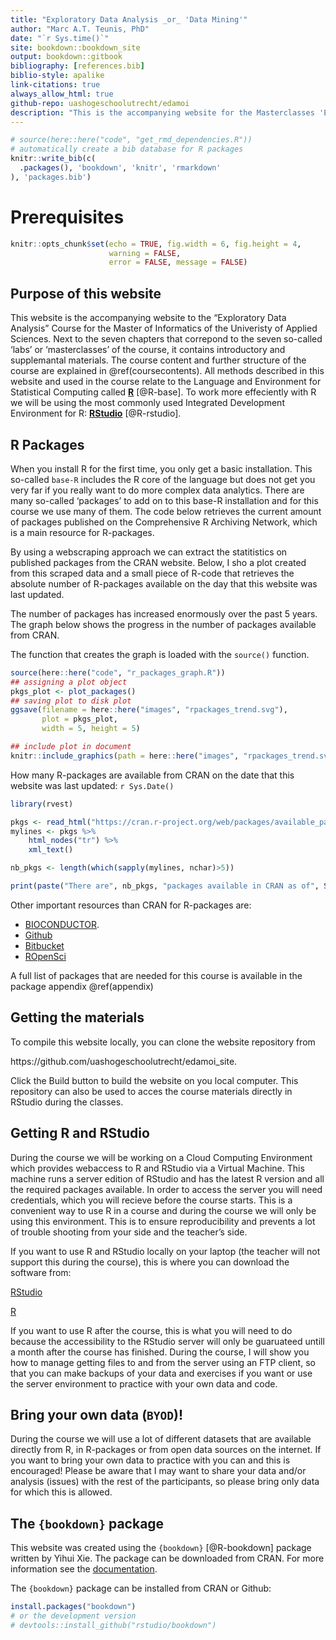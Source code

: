 ```yaml
--- 
title: "Exploratory Data Analysis _or_ 'Data Mining'"
author: "Marc A.T. Teunis, PhD"
date: "`r Sys.time()`"
site: bookdown::bookdown_site
output: bookdown::gitbook
bibliography: [references.bib]
biblio-style: apalike
link-citations: true
always_allow_html: true
github-repo: uashogeschoolutrecht/edamoi
description: "This is the accompanying website for the Masterclasses 'Exploratory Data Analysis _or_ 'Data Mining' of the Hogeschool Utrecht Master of Informatics"
---
```


```r
# source(here::here("code", "get_rmd_dependencies.R"))
# automatically create a bib database for R packages
knitr::write_bib(c(
  .packages(), 'bookdown', 'knitr', 'rmarkdown'
), 'packages.bib')

```

# Prerequisites

```r
knitr::opts_chunk$set(echo = TRUE, fig.width = 6, fig.height = 4,
                      warning = FALSE,
                      error = FALSE, message = FALSE)
```

## Purpose of this website
This website is the accompanying website to the "Exploratory Data Analysis" Course for the Master of Informatics of the Univeristy of Applied Sciences. Next to the seven chapters that correpond to the seven so-called 'labs' or 'masterclasses' of the course, it contains introductory and supplemantal materials. The course content and further structure of the course are explained in \@ref(coursecontents). All methods described in this website and used in the course relate to the Language and Environment for Statistical Computing called [**R**](https://cran.r-project.org/) [@R-base]. To work more effeciently with R we will be using the most commonly used Integrated Development Environment for R: [**RStudio**](https://www.rstudio.com) [@R-rstudio]. 

## R Packages
When you install R for the first time, you only get a basic installation. This so-called `base-R` includes the R core of the language but does not get you very far if you really want to do more complex data analytics. There are many so-called 'packages' to add on to this base-R installation and for this course we use many of them. The code below retrieves the current amount of packages published on the Comprehensive R Archiving Network, which is a main resource for R-packages. 

By using a webscraping approach we can extract the statitistics on published packages from the CRAN website. Below, I sho a plot created from this scraped data and a small piece of R-code that retrieves the absolute number of R-packages available on the day that this website was last updated.   

The number of packages has increased enormously over the past 5 years. The graph below shows the progress in the number of packages available from CRAN.

The function that creates the graph is loaded with the `source()` function.

```r
source(here::here("code", "r_packages_graph.R"))
## assigning a plot object 
pkgs_plot <- plot_packages()
## saving plot to disk plot
ggsave(filename = here::here("images", "rpackages_trend.svg"), 
       plot = pkgs_plot,
       width = 5, height = 5)

```

```r
## include plot in document
knitr::include_graphics(path = here::here("images", "rpackages_trend.svg"))
```

How many R-packages are available from CRAN on the date that this website was last updated: `r Sys.Date()` 

```r
library(rvest)

pkgs <- read_html("https://cran.r-project.org/web/packages/available_packages_by_name.html")
mylines <- pkgs %>% 
    html_nodes("tr") %>%
    xml_text()

nb_pkgs <- length(which(sapply(mylines, nchar)>5))

print(paste("There are", nb_pkgs, "packages available in CRAN as of", Sys.Date()))
```

Other important resources than CRAN for R-packages are:

 - [BIOCONDUCTOR](https://www.bioconductor.org/).
 - [Github](https://github.com)
 - [Bitbucket](https://bitbucket.org/)
 - [ROpenSci](https://ropensci.org/packages/)

A full list of packages that are needed for this course is available in the package appendix \@ref(appendix) 

## Getting the materials
To compile this website locally, you can clone the website repository from 

https://github.com/uashogeschoolutrecht/edamoi_site. 

Click the Build button to build the website on you local computer. 
This repository can also be used to acces the course materials directly in RStudio during the classes.

## Getting R and RStudio
During the course we will be working on a Cloud Computing Environment which provides webaccess to R and RStudio via a Virtual Machine. This machine runs a server edition of RStudio and has the latest R version and all the required packages available. In order to access the server you will need credentials, which you will recieve before the course starts. This is a convenient way to use R in a course and during the course we will only be using this environment. This is to ensure reproducibility and prevents a lot of trouble shooting from your side and the teacher's side.

If you want to use R and RStudio locally on your laptop (the teacher will not support this during the course), this is where you can download the software from:

[RStudio](https://www.rstudio.com/products/rstudio/download/) 

[R](https://cran.r-project.org/)

If you want to use R after the course, this is what you will need to do because the accessibility to the RStudio server will only be guaruateed untill a month after the course has finished. During the course, I will show you how to manage getting files to and from the server using an FTP client, so that you can make backups of your data and exercises if you want or use the server environment to practice with your own data and code.

## Bring your own data (`BYOD`)!

During the course we will use a lot of different datasets that are available directly from R, in R-packages or from open data sources on the internet. If you want to bring your own data to practice with you can and this is encouraged! Please be aware that I may want to share your data and/or analysis (issues) with the rest of the participants, so please bring only data for which this is allowed.   

## The `{bookdown}` package
This website was created using the `{bookdown}` [@R-bookdown] package written by Yihui Xie. The package can be downloaded from CRAN. For more information see the [documentation](https://bookdown.org/yihui/bookdown/).

The `{bookdown}` package can be installed from CRAN or Github:

```r
install.packages("bookdown")
# or the development version
# devtools::install_github("rstudio/bookdown")
```
